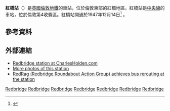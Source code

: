{{expand|time=2016-02-28T07:32:47+00:00}}
{{TfL Translations}}
{{Infobox London station
| symbol       = underground
| name          = 紅橋<br />Redbridge      
| alt_name      = 
| manager       = [[倫敦地鐵|倫敦地鐵]]   
| manager1      = 
| manager2      = 
| owner         =
| owner1        =
| owner2        =
| locale        = [[紅橋_(倫敦)|紅橋]]
| borough       = [[紅橋區_(倫敦)|紅橋區]]
| platforms     = 2
| fare_zone     = 4
| fare_zone_1   = 
| railcode      =
| railcode2     =
| tubecode      =
| image_name    = Redbridge station entrance east.JPG 
| image_alt     =
| caption       = 車站入口
| latitude      = 51.57574
| longitude     = 0.04489
| map_type      =

| listing_detail    = 
| listing_grade     = II
| listing_start     = 2011年7月20日
| listing_amended   = 
| listing_entry     = 1401101
| listing_reference = <ref name="NHLE 1401101">{{NHLE|num=1401101 |desc=|accessdate= 12 November 2012}}</ref>

| railexits0203 =
| railexits0304 =
| railexits0405 = 
| railexits0506 =
| railexits0607 = 
| railexits0708 = 
| railint0203   =
| railint0304   =
| railint0405   =
| railint0506   =
| railint0607   =
| railint0708   =
<!--
| tubeexits03   =
| tubeexits04   =
| tubeexits05   = 1.904
| tubeexits06   = 2.09
| tubeexits07   = {{increase}} 2.27
| tubeexits08   = {{increase}} 2.36
| tubeexits09   = {{increase}} 2.555-->
}}
'''紅橋站'''（{{lang-en|Redbridge tube station}}）是[[英國|英國]][[倫敦地鐵|倫敦地鐵]]的車站，位於倫敦東部的紅橋地區。紅橋站是[[中央線_(倫敦地鐵)|中央線]]的車站，位於倫敦第4收費區。紅橋站開通於1947年12月14日<ref>{{Cite web |url=http://www.ilfordrecorder.co.uk/news/heritage/remembrance_sunday_the_secret_munitions_factory_in_the_underground_tunnels_at_gants_hill_1_1687872 |title=Ilford Recorder - Remembrance Sunday: The Secret Munitions Factory in the Underground tunnels at Gants Hill |accessdate=2016-02-28 |archive-date=2017-08-24 |archive-url=https://web.archive.org/web/20170824114623/http://www.ilfordrecorder.co.uk/news/heritage/remembrance-sunday-the-secret-munitions-factory-in-the-underground-tunnels-at-gants-hill-1-1687872 |dead-url=no }}</ref> 。

==參考資料==
{{Reflist}}
==外部連結==
{{commons category|Redbridge tube station}}
* [https://web.archive.org/web/20041020025451/http://www.charlesholden.com/html/charlesholden_gallery_pages/Redbridge.htm Redbridge station at CharlesHolden.com]
* [http://tubephotos.dannycox.me.uk/redbridge.html More photos of this station]
* [https://web.archive.org/web/20180919092602/https://redrag.info/ RedRag (Redbridge Roundabout Action Group) achieves bus rerouting at the station]

{{倫敦地鐵中央線}}

[[Category:中央線車站_(倫敦地鐵)|Redbridge]]
[[Category:紅橋區鐵路車站_(倫敦)|Redbridge]]
[[Category:倫敦通宵地鐵車站|Redbridge]]
[[Category:倫敦二級登錄建築|Redbridge]]
[[Category:倫敦裝飾風藝術建築|Redbridge]]
[[Category:裝飾風藝術鐵路車站|Redbridge]]
[[Category:1947年啟用的鐵路車站|Redbridge]]